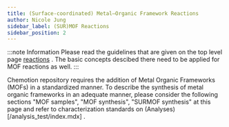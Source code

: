 ```yaml
---
title: (Surface-coordinated) Metal–Organic Framework Reactions
author: Nicole Jung
sidebar_label: (SUR)MOF Reactions
sidebar_position: 2
---
```


:::note Information
Please read the guidelines that are given on the top level page [reactions](/index.mdx) . The basic concepts descibed there need to be applied for MOF reactions as well.
:::

Chemotion repository requires the addition of Metal Organic Frameworks (MOFs) in a standardized manner. To describe the synthesis of metal organic frameworks in an adequate manner, please consider the following sections "MOF samples", "MOF synthesis", "SURMOF synthesis" at this page and refer to characterization standards on (Analyses)[/analysis_test/index.mdx] .


